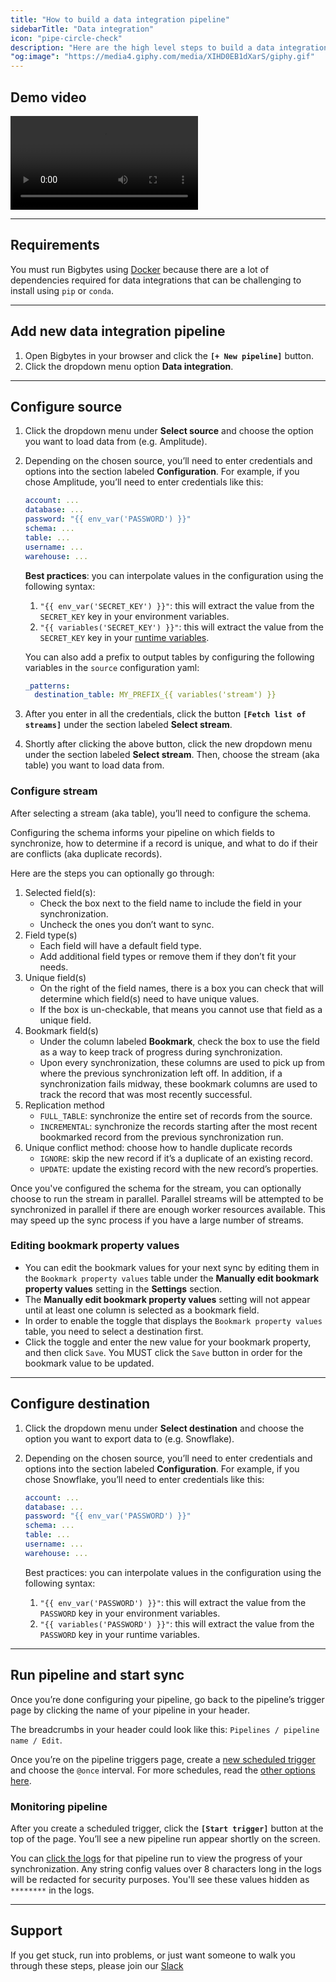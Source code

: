 ```yaml
---
title: "How to build a data integration pipeline"
sidebarTitle: "Data integration"
icon: "pipe-circle-check"
description: "Here are the high level steps to build a data integration pipeline:"
"og:image": "https://media4.giphy.com/media/XIHD0EB1dXarS/giphy.gif"
---
```


## Demo video

<video controls className="w-full aspect-video" src="https://user-images.githubusercontent.com/1066980/196870752-6d1b0219-8fc0-419c-99d7-677bdcf3fc0a.mp4"></video>

---

## Requirements

You must run Bigbytes using [Docker](/getting-started/setup#using-docker) because there are a lot of
dependencies required for data integrations that can be challenging to install using `pip` or `conda`.

---

## Add new data integration pipeline

1. Open Bigbytes in your browser and click the **`[+ New pipeline]`** button.
2. Click the dropdown menu option **Data integration**.

---

## Configure source

1. Click the dropdown menu under **Select source** and choose the option you
   want to load data from (e.g. Amplitude).
2. Depending on the chosen source, you’ll need to enter credentials and options
   into the section labeled **Configuration**. For example, if you chose
   Amplitude, you’ll need to enter credentials like this:

   ```yaml
   account: ...
   database: ...
   password: "{{ env_var('PASSWORD') }}"
   schema: ...
   table: ...
   username: ...
   warehouse: ...
   ```

   **Best practices**: you can interpolate values in the configuration using the
   following syntax:

   1. `"{{ env_var('SECRET_KEY') }}"`: this will extract the value from the
      `SECRET_KEY` key in your environment variables.
   2. `"{{ variables('SECRET_KEY') }}"`: this will extract the value from the
      `SECRET_KEY` key in your
      [runtime variables](/getting-started/runtime-variable).

   You can also add a prefix to output tables by configuring the following variables in the `source` configuration yaml:

   ```yaml
   _patterns:
     destination_table: MY_PREFIX_{{ variables('stream') }}
   ```
   

3. After you enter in all the credentials, click the button
   **`[Fetch list of streams]`** under the section labeled **Select stream**.
4. Shortly after clicking the above button, click the new dropdown menu under
   the section labeled **Select stream**. Then, choose the stream (aka table)
   you want to load data from.

### Configure stream

After selecting a stream (aka table), you’ll need to configure the schema.

Configuring the schema informs your pipeline on which fields to synchronize, how
to determine if a record is unique, and what to do if their are conflicts (aka
duplicate records).

Here are the steps you can optionally go through:

1. Selected field(s):
   - Check the box next to the field name to include the field in your
     synchronization.
   - Uncheck the ones you don’t want to sync.
2. Field type(s)
   - Each field will have a default field type.
   - Add additional field types or remove them if they don’t fit your needs.
3. Unique field(s)
   - On the right of the field names, there is a box you can check that will
     determine which field(s) need to have unique values.
   - If the box is un-checkable, that means you cannot use that field as a
     unique field.
4. Bookmark field(s)
   - Under the column labeled **Bookmark**, check the box to use the field as a
     way to keep track of progress during synchronization.
   - Upon every synchronization, these columns are used to pick up from where
     the previous synchronization left off. In addition, if a synchronization
     fails midway, these bookmark columns are used to track the record that was
     most recently successful.
5. Replication method
   - `FULL_TABLE`: synchronize the entire set of records from the source.
   - `INCREMENTAL`: synchronize the records starting after the most recent
     bookmarked record from the previous synchronization run.
6. Unique conflict method: choose how to handle duplicate records
   - `IGNORE`: skip the new record if it’s a duplicate of an existing record.
   - `UPDATE`: update the existing record with the new record’s properties.

Once you've configured the schema for the stream, you can optionally choose to
run the stream in parallel. Parallel streams will be attempted to be synchronized
in parallel if there are enough worker resources available. This may speed up the
sync process if you have a large number of streams.

### Editing bookmark property values
   - You can edit the bookmark values for your next sync by editing them
   in the `Bookmark property values` table under the
   **Manually edit bookmark property values** setting in the **Settings** section.
   - The **Manually edit bookmark property values** setting will not appear until
   at least one column is selected as a bookmark field.
   - In order to enable the toggle that displays the `Bookmark property values`
   table, you need to select a destination first.
   - Click the toggle and enter the new value for your bookmark property, and then
   click `Save`. You MUST click the `Save` button in order for the bookmark value
   to be updated.

---

## Configure destination

1. Click the dropdown menu under **Select destination** and choose the option
   you want to export data to (e.g. Snowflake).
2. Depending on the chosen source, you’ll need to enter credentials and options
   into the section labeled **Configuration**. For example, if you chose
   Snowflake, you’ll need to enter credentials like this:

   ```yaml
   account: ...
   database: ...
   password: "{{ env_var('PASSWORD') }}"
   schema: ...
   table: ...
   username: ...
   warehouse: ...
   ```

   Best practices: you can interpolate values in the configuration using the
   following syntax:

   1. `"{{ env_var('PASSWORD') }}"`: this will extract the value from the
      `PASSWORD` key in your environment variables.
   2. `"{{ variables('PASSWORD') }}"`: this will extract the value from the
      `PASSWORD` key in your runtime variables.

---

## Run pipeline and start sync

Once you’re done configuring your pipeline, go back to the pipeline’s trigger
page by clicking the name of your pipeline in your header.

The breadcrumbs in your header could look like this:
`Pipelines / pipeline name / Edit`.

Once you’re on the pipeline triggers page, create a
[new scheduled trigger](/design/data-pipeline-management#create-trigger)
and choose the `@once` interval. For more schedules, read the
[other options here](/orchestration/triggers/schedule-pipelines).

### Monitoring pipeline

After you create a scheduled trigger, click the **`[Start trigger]`** button at
the top of the page. You’ll see a new pipeline run appear shortly on the screen.

You can [click the logs](/development/observability/logging) for that pipeline
run to view the progress of your synchronization. Any string config values over
8 characters long in the logs will be redacted for security purposes. You'll see
these values hidden as `********` in the logs. 

---

## Support

If you get stuck, run into problems, or just want someone to walk you through
these steps, please join our [Slack](https://www.bigbytes.ai/chat)
